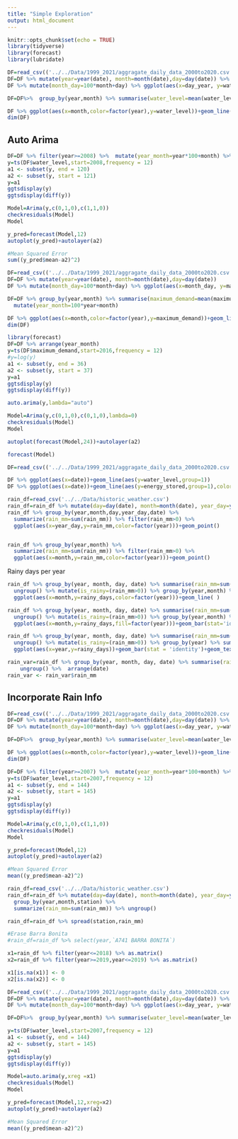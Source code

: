 ```yaml
---
title: "Simple Exploration"
output: html_document
---
```


```r
knitr::opts_chunk$set(echo = TRUE)
library(tidyverse)
library(forecast)
library(lubridate)
```

```r
DF=read_csv(('../../Data/1999_2021/aggragate_daily_data_2000to2020.csv'))
DF=DF %>% mutate(year=year(date), month=month(date),day=day(date)) %>% mutate(day_year=yday(date))
DF %>% mutate(month_day=100*month+day) %>% ggplot(aes(x=day_year, y=water_level,color=factor(year)))+geom_line()

DF=DF%>%  group_by(year,month) %>% summarise(water_level=mean(water_level)) 

DF %>% ggplot(aes(x=month,color=factor(year),y=water_level))+geom_line()
dim(DF)

```


## Auto Arima
```r
DF=DF %>% filter(year>=2008) %>%  mutate(year_month=year*100+month) %>%  arrange(year_month)
y=ts(DF$water_level,start=2008,frequency = 12)
a1 <- subset(y, end = 120)
a2 <- subset(y, start = 121)
y=a1
ggtsdisplay(y)
ggtsdisplay(diff(y))

Model=Arima(y,c(0,1,0),c(1,1,0))
checkresiduals(Model)
Model
```

```r
y_pred=forecast(Model,12)
autoplot(y_pred)+autolayer(a2)

#Mean Squared Error
sum((y_pred$mean-a2)^2)
```




```r
DF=read_csv(('../../Data/1999_2021/aggragate_daily_data_2000to2020.csv'))
DF=DF %>% mutate(year=year(date), month=month(date),day=day(date))
DF %>% mutate(month_day=100*month+day) %>% ggplot(aes(x=month_day, y=maximum_demand,color=factor(year)))+geom_line()

DF=DF %>% group_by(year,month) %>% summarise(maximum_demand=mean(maximum_demand)) %>% 
  mutate(year_month=100*year+month)

DF %>% ggplot(aes(x=month,color=factor(year),y=maximum_demand))+geom_line()
dim(DF)
```



```r
library(forecast)
DF=DF %>% arrange(year_month)
y=ts(DF$maximum_demand,start=2016,frequency = 12)
#y=log(y)
a1 <- subset(y, end = 36)
a2 <- subset(y, start = 37)
y=a1
ggtsdisplay(y)
ggtsdisplay(diff(y))
```


```r
auto.arima(y,lambda="auto")
```

```r
Model=Arima(y,c(0,1,0),c(0,1,0),lambda=0)
checkresiduals(Model)
Model
```

```r
autoplot(forecast(Model,24))+autolayer(a2)
```

```r
forecast(Model)
```



```r
DF=read_csv(('../../Data/1999_2021/aggragate_daily_data_2000to2020.csv'))

DF %>% ggplot(aes(x=date))+geom_line(aes(y=water_level,group=1))
DF %>% ggplot(aes(x=date))+geom_line(aes(y=energy_stored,group=1),color='blue')

```



```r
rain_df=read_csv('../../Data/historic_weather.csv')
rain_df=rain_df %>% mutate(day=day(date), month=month(date), year_day=yday(date),year=year(date))
rain_df %>% group_by(year,month,day,year_day,date) %>% 
  summarize(rain_mm=sum(rain_mm)) %>% filter(rain_mm>0) %>% 
  ggplot(aes(x=year_day,y=rain_mm,color=factor(year)))+geom_point()


rain_df %>% group_by(year,month) %>% 
  summarize(rain_mm=sum(rain_mm)) %>% filter(rain_mm>0) %>% 
  ggplot(aes(x=month,y=rain_mm,color=factor(year)))+geom_point()
```

Rainy days per year

```r
rain_df %>% group_by(year, month, day, date) %>% summarise(rain_mm=sum(rain_mm,na.rm=TRUE)) %>% 
  ungroup() %>% mutate(is_rainy=(rain_mm>0)) %>% group_by(year,month) %>% summarize(rainy_days=sum(is_rainy)) %>% 
  ggplot(aes(x=month,y=rainy_days,color=factor(year)))+geom_line( )

rain_df %>% group_by(year, month, day, date) %>% summarise(rain_mm=sum(rain_mm,na.rm=TRUE)) %>% 
  ungroup() %>% mutate(is_rainy=(rain_mm>0)) %>% group_by(year,month) %>% summarize(rainy_days=sum(is_rainy)) %>% 
  ggplot(aes(x=month,y=rainy_days,fill=factor(year)))+geom_bar(stat='identity')

rain_df %>% group_by(year, month, day, date) %>% summarise(rain_mm=sum(rain_mm,na.rm=TRUE)) %>% 
  ungroup() %>% mutate(is_rainy=(rain_mm>0)) %>% group_by(year) %>% summarize(rainy_days=sum(is_rainy)) %>% 
  ggplot(aes(x=year,y=rainy_days))+geom_bar(stat = 'identity')+geom_text(aes(label=rainy_days))

```

```r
rain_var=rain_df %>% group_by(year, month, day, date) %>% summarise(rain_mm=sum(rain_mm,na.rm=TRUE)) %>% 
    ungroup() %>%  arrange(date)
rain_var <- rain_var$rain_mm
```


## Incorporate Rain Info

```r
DF=read_csv(('../../Data/1999_2021/aggragate_daily_data_2000to2020.csv'))
DF=DF %>% mutate(year=year(date), month=month(date),day=day(date)) %>% mutate(day_year=yday(date))
DF %>% mutate(month_day=100*month+day) %>% ggplot(aes(x=day_year, y=water_level,color=factor(year)))+geom_line()

DF=DF%>%  group_by(year,month) %>% summarise(water_level=mean(water_level)) 

DF %>% ggplot(aes(x=month,color=factor(year),y=water_level))+geom_line()
dim(DF)

DF=DF %>% filter(year>=2007) %>%  mutate(year_month=year*100+month) %>%  arrange(year_month)
y=ts(DF$water_level,start=2007,frequency = 12)
a1 <- subset(y, end = 144)
a2 <- subset(y, start = 145)
y=a1
ggtsdisplay(y)
ggtsdisplay(diff(y))

Model=Arima(y,c(0,1,0),c(1,1,0))
checkresiduals(Model)
Model

y_pred=forecast(Model,12)
autoplot(y_pred)+autolayer(a2)

#Mean Squared Error
mean((y_pred$mean-a2)^2)
```

```r
rain_df=read_csv('../../Data/historic_weather.csv')
rain_df=rain_df %>% mutate(day=day(date), month=month(date), year_day=yday(date),year=year(date)) %>% 
  group_by(year,month,station) %>% 
  summarize(rain_mm=sum(rain_mm)) %>% ungroup()

rain_df=rain_df %>% spread(station,rain_mm)

#Erase Barra Bonita
#rain_df=rain_df %>% select(year,`A741 BARRA BONITA`)

x1=rain_df %>% filter(year<=2018) %>% as.matrix()
x2=rain_df %>% filter(year>=2019,year<=2019) %>% as.matrix()

x1[is.na(x1)] <- 0
x2[is.na(x2)] <- 0

DF=read_csv(('../../Data/1999_2021/aggragate_daily_data_2000to2020.csv'))
DF=DF %>% mutate(year=year(date), month=month(date),day=day(date)) %>% mutate(day_year=yday(date)) %>% arrange(date)
DF %>% mutate(month_day=100*month+day) %>% ggplot(aes(x=day_year, y=water_level,color=factor(year)))+geom_line()

DF=DF%>%  group_by(year,month) %>% summarise(water_level=mean(water_level)) %>% ungroup() %>% arrange(year,month) %>% filter(year>=2007)

y=ts(DF$water_level,start=2007,frequency = 12)
a1 <- subset(y, end = 144)
a2 <- subset(y, start = 145)
y=a1
ggtsdisplay(y)
ggtsdisplay(diff(y))

Model=auto.arima(y,xreg =x1)
checkresiduals(Model)
Model

y_pred=forecast(Model,12,xreg=x2)
autoplot(y_pred)+autolayer(a2)

#Mean Squared Error
mean((y_pred$mean-a2)^2)
```


